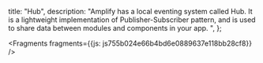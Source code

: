   title: "Hub",
  description: "Amplify has a local eventing system called Hub. It is a lightweight implementation of Publisher-Subscriber pattern, and is used to share data between modules and components in your app. ",
};






<Fragments fragments={{js: js755b024e66b4bd6e0889637e118bb28cf8}} />